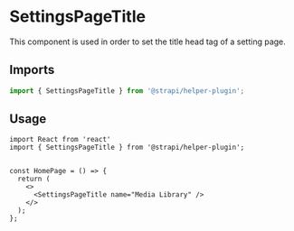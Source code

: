 
<Meta title="components/SettingsPageTitle" />

# SettingsPageTitle

This component is used in order to set the title head tag of a setting page.

## Imports

```js
import { SettingsPageTitle } from '@strapi/helper-plugin';
```

## Usage

```
import React from 'react'
import { SettingsPageTitle } from '@strapi/helper-plugin';


const HomePage = () => {
  return (
    <>
      <SettingsPageTitle name="Media Library" />
    </>
  );
};
```

<ArgsTable of={SettingsPageTitle} />
